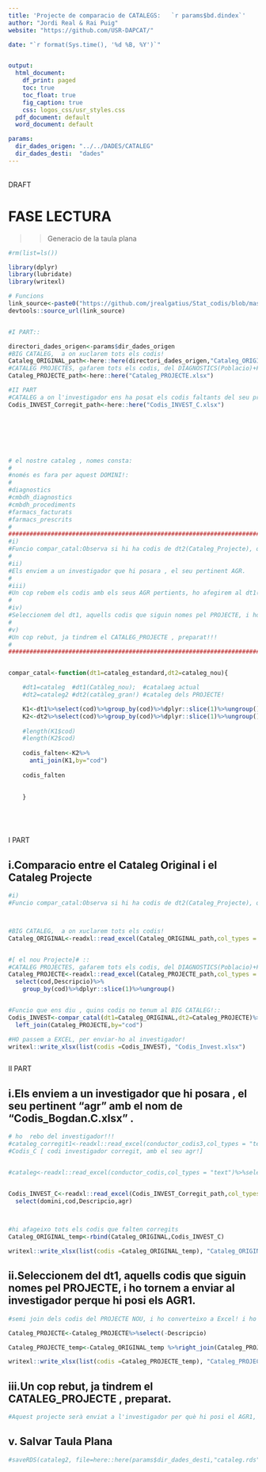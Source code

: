 ```yaml
---
title: 'Projecte de comparacio de CATALEGS:   `r params$bd.dindex`'
author: "Jordi Real & Rai Puig"
website: "https://github.com/USR-DAPCAT/"

date: "`r format(Sys.time(), '%d %B, %Y')`"


output:
  html_document:
    df_print: paged
    toc: true
    toc_float: true
    fig_caption: true
    css: logos_css/usr_styles.css
  pdf_document: default
  word_document: default

params:
  dir_dades_origen: "../../DADES/CATALEG" 
  dir_dades_desti:  "dades"                 
---
```



&nbsp;
<script>
   $(document).ready(function() {
     $head = $('#header');
     $head.prepend('<img src=\"https://www.idiapjgol.org/images/logo.png\" style=\"float: right ;width: 130px;\"/>')
     $head.prepend('<img src=\"https://avatars2.githubusercontent.com/u/57066591?s=200&v=4\" style=\"margin-left:25% ;width: 80px;\"/>')
     $head.prepend('<img src=\"logoDAP_Cat.png\" style=\"float: left:1;width: 185px;\"/>')
   });
</script>



<div class="watermark">DRAFT</div>




# FASE LECTURA

>> Generacio de la taula plana  

```r
#rm(list=ls())

library(dplyr)
library(lubridate)   
library(writexl)

# Funcions 
link_source<-paste0("https://github.com/jrealgatius/Stat_codis/blob/master/funcions_propies.R","?raw=T")
devtools::source_url(link_source)


#I PART::

directori_dades_origen<-params$dir_dades_origen
#BIG CATALEG,  a on xuclarem tots els codis!
Cataleg_ORIGINAL_path<-here::here(directori_dades_origen,"Cataleg_ORIGINAL.xlsx")
#CATALEG PROJECTES, gafarem tots els codis, del DIAGNOSTICS(Poblacio)+FARAMAC_PRESCRITS(Poblacio)+FARMACS FACTURATS(Poblacio)
Cataleg_PROJECTE_path<-here::here("Cataleg_PROJECTE.xlsx")

#II PART
#CATALEG a on l'investigador ens ha posat els codis faltants del seu projecte
Codis_INVEST_Corregit_path<-here::here("Codis_INVEST_C.xlsx")







# el nostre cataleg , nomes consta:
#
#només es fara per aquest DOMINI!:
#
#diagnostics
#cmbdh_diagnostics
#cmbdh_procediments
#farmacs_facturats
#farmacs_prescrits
#
#####################################################################################################################################
#i)
#Funcio compar_catal:Observa si hi ha codis de dt2(Cataleg_Projecte), que no estiguin a dt1(Cataleg_Original).
#
#ii)
#Els enviem a un investigador que hi posara , el seu pertinent AGR.
#
#iii)
#Un cop rebem els codis amb els seus AGR pertients, ho afegirem al dt1(Cataleg_Original).
#
#iv)
#Seleccionem del dt1, aquells codis que siguin nomes pel PROJECTE, i ho tornem a enviar al investigador perque hi posi els AGR1.
#
#v)
#Un cop rebut, ja tindrem el CATALEG_PROJECTE , preparat!!!
#
#####################################################################################################################################


compar_catal<-function(dt1=cataleg_estandard,dt2=cataleg_nou){

    #dt1=cataleg  #dt1(Catàleg_nou);  #catalaeg actual
    #dt2=cataleg2 #dt2(catàleg_gran!) #cataleg dels PROJECTE!

    K1<-dt1%>%select(cod)%>%group_by(cod)%>%dplyr::slice(1)%>%ungroup()
    K2<-dt2%>%select(cod)%>%group_by(cod)%>%dplyr::slice(1)%>%ungroup() 
    
    #length(K1$cod)
    #length(K2$cod)
    
    codis_falten<-K2%>%
      anti_join(K1,by="cod")
    
    codis_falten
    
    
    }






```


I PART

## i.Comparacio entre el Cataleg Original i el Cataleg Projecte



```r

#i)
#Funcio compar_catal:Observa si hi ha codis de dt2(Cataleg_Projecte), que no estiguin a dt1(Cataleg_Original)::



#BIG CATALEG,  a on xuclarem tots els codis!
Cataleg_ORIGINAL<-readxl::read_excel(Cataleg_ORIGINAL_path,col_types = "text")%>%select(domini,cod,Descripcio,agr)


#[ el nou Projecte]# ::
#CATALEG PROJECTES, gafarem tots els codis, del DIAGNOSTICS(Poblacio)+FARAMAC_PRESCRITS(Poblacio)+FARMACS FACTURATS(Poblacio)
Cataleg_PROJECTE<-readxl::read_excel(Cataleg_PROJECTE_path,col_types = "text")%>% 
  select(cod,Descripcio)%>%
    group_by(cod)%>%dplyr::slice(1)%>%ungroup()


#Funcio que ens diu , quins codis no tenum al BIG CATALEG!::
Codis_INVEST<-compar_catal(dt1=Cataleg_ORIGINAL,dt2=Cataleg_PROJECTE)%>%
  left_join(Cataleg_PROJECTE,by="cod")

#HO passem a EXCEL, per enviar-ho al investigador!
writexl::write_xlsx(list(codis =Codis_INVEST), "Codis_Invest.xlsx")



```

II PART


## i.Els enviem a un investigador que hi posara , el seu pertinent "agr" amb el nom de "Codis_Bogdan.C.xlsx" .

```r

# ho  rebo del investigador!!!
#cataleg_corregit1<-readxl::read_excel(conductor_codis3,col_types = "text")
#Codis_C [ codi investigador corregit, amb el seu agr!]


#cataleg<-readxl::read_excel(conductor_codis,col_types = "text")%>%select(domini,cod,Descripcio,agr)


Codis_INVEST_C<-readxl::read_excel(Codis_INVEST_Corregit_path,col_types = "text")%>%
  select(domini,cod,Descripcio,agr)
  


#hi afageixo tots els codis que falten corregits
Cataleg_ORIGINAL_temp<-rbind(Cataleg_ORIGINAL,Codis_INVEST_C)

writexl::write_xlsx(list(codis =Cataleg_ORIGINAL_temp), "Cataleg_ORIGINAL_temp.xlsx")


```


## ii.Seleccionem del dt1, aquells codis que siguin nomes pel PROJECTE, i ho tornem a enviar al investigador perque hi posi els AGR1.
```r

#semi join dels codis del PROJECTE NOU, i ho converteixo a Excel! i ho passa a Bogdan, perrque posi els AGR1

Cataleg_PROJECTE<-Cataleg_PROJECTE%>%select(-Descripcio)

Cataleg_PROJECTE_temp<-Cataleg_ORIGINAL_temp %>%right_join(Cataleg_PROJECTE,by="cod")

writexl::write_xlsx(list(codis =Cataleg_PROJECTE_temp), "Cataleg_PROJECTE_temp.xlsx")

```
## iii.Un cop rebut, ja tindrem el CATALEG_PROJECTE , preparat.

```r

#Aquest projecte serà enviat a l'investigador per què hi posi el AGR1, PERTINENT!!!!!!

```

## v. Salvar Taula Plana
```r
#saveRDS(cataleg2, file=here::here(params$dir_dades_desti,"cataleg.rds"))

```






